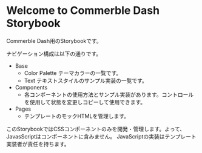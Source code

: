 
<Meta title="Introduction" />

# Welcome to Commerble Dash Storybook

Commerble Dash用のStorybookです。

ナビゲーション構成は以下の通りです。

* Base
  + Color Palette テーマカラーの一覧です。
  + Text テキストスタイルのサンプル実装の一覧です。
* Components
  + 各コンポーネントの使用方法とサンプル実装があります。コントロールを使用して状態を変更しコピーして使用できます。
* Pages
  + テンプレートのモックHTMLを管理します。

このStorybookではCSSコンポーネントのみを開発・管理します。よって、JavasScriptはコンポーネントに含みません。
JavaScriptの実装はテンプレート実装者が責任を持ちます。
